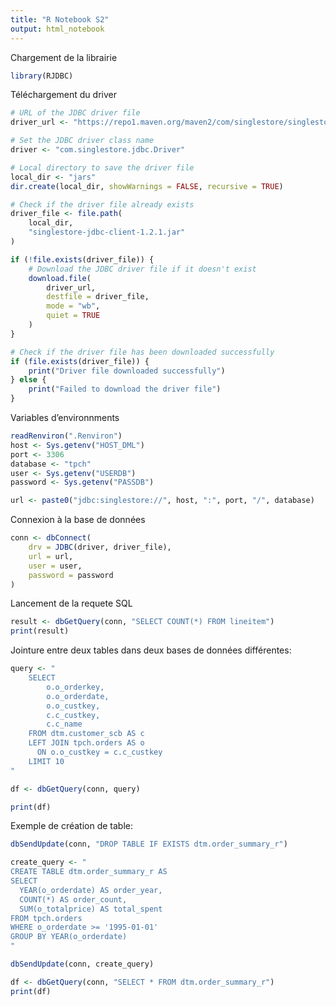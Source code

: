 ---
title: "R Notebook S2"
output: html_notebook
---

Chargement de la librairie

```{r}
library(RJDBC)
```


Téléchargement du driver

```{r}
# URL of the JDBC driver file
driver_url <- "https://repo1.maven.org/maven2/com/singlestore/singlestore-jdbc-client/1.2.1/singlestore-jdbc-client-1.2.1.jar"

# Set the JDBC driver class name
driver <- "com.singlestore.jdbc.Driver"

# Local directory to save the driver file
local_dir <- "jars"
dir.create(local_dir, showWarnings = FALSE, recursive = TRUE)

# Check if the driver file already exists
driver_file <- file.path(
    local_dir,
    "singlestore-jdbc-client-1.2.1.jar"
)

if (!file.exists(driver_file)) {
    # Download the JDBC driver file if it doesn't exist
    download.file(
        driver_url,
        destfile = driver_file,
        mode = "wb",
        quiet = TRUE
    )
}

# Check if the driver file has been downloaded successfully
if (file.exists(driver_file)) {
    print("Driver file downloaded successfully")
} else {
    print("Failed to download the driver file")
}
```
Variables d'environnments

```{r}
readRenviron(".Renviron")
host <- Sys.getenv("HOST_DML")
port <- 3306
database <- "tpch"
user <- Sys.getenv("USERDB")
password <- Sys.getenv("PASSDB")

url <- paste0("jdbc:singlestore://", host, ":", port, "/", database)
```

Connexion à la base de données

```{r}
conn <- dbConnect(
    drv = JDBC(driver, driver_file),
    url = url,
    user = user,
    password = password
)
```

Lancement de la requete SQL

```{r}
result <- dbGetQuery(conn, "SELECT COUNT(*) FROM lineitem")
print(result)
```

Jointure entre deux tables dans deux bases de données différentes:

```{r}
query <- "
    SELECT 
        o.o_orderkey,
        o.o_orderdate,
        o.o_custkey,
        c.c_custkey,
        c.c_name
    FROM dtm.customer_scb AS c
    LEFT JOIN tpch.orders AS o
      ON o.o_custkey = c.c_custkey
    LIMIT 10
"

df <- dbGetQuery(conn, query)

print(df)
```

Exemple de création de table:

```{r}
dbSendUpdate(conn, "DROP TABLE IF EXISTS dtm.order_summary_r")

create_query <- "
CREATE TABLE dtm.order_summary_r AS
SELECT 
  YEAR(o_orderdate) AS order_year,
  COUNT(*) AS order_count,
  SUM(o_totalprice) AS total_spent
FROM tpch.orders
WHERE o_orderdate >= '1995-01-01'
GROUP BY YEAR(o_orderdate)
"

dbSendUpdate(conn, create_query)
```

```{r}
df <- dbGetQuery(conn, "SELECT * FROM dtm.order_summary_r")
print(df)
```